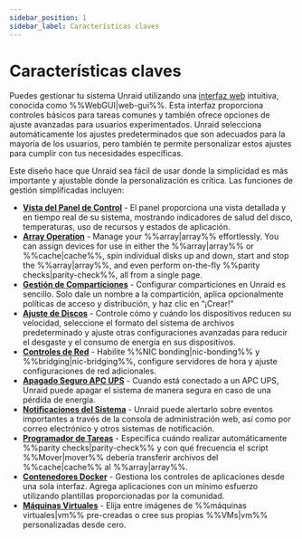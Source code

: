 ```yaml
---
sidebar_position: 1
sidebar_label: Características claves
---
```


# Características claves

Puedes gestionar tu sistema Unraid utilizando una [interfaz web](./tour-the-web-gui.mdx) intuitiva, conocida como %%WebGUI|web-gui%%. Esta interfaz proporciona controles básicos para tareas comunes y también ofrece opciones de ajuste avanzadas para usuarios experimentados. Unraid selecciona automáticamente los ajustes predeterminados que son adecuados para la mayoría de los usuarios, pero también te permite personalizar estos ajustes para cumplir con tus necesidades específicas.

Este diseño hace que Unraid sea fácil de usar donde la simplicidad es más importante y ajustable donde la personalización es crítica. Las funciones de gestión simplificadas incluyen:

- **[Vista del Panel de Control](./tour-the-web-gui.mdx#1-dashboard)** - El panel proporciona una vista detallada y en tiempo real de su sistema, mostrando indicadores de salud del disco, temperaturas, uso de recursos y estados de aplicación.
- **[Array Operation](./tour-the-web-gui.mdx#2-main)** - Manage your %%array|array%% effortlessly. You can assign devices for use in either the %%array|array%% or %%cache|cache%%, spin individual disks up and down, start and stop the %%array|array%%, and even perform on-the-fly %%parity checks|parity-check%%, all from a single page.
- **[Gestión de Comparticiones](../../using-unraid-to/manage-storage/shares.mdx)** - Configurar comparticiones en Unraid es sencillo. Solo dale un nombre a la compartición, aplica opcionalmente políticas de acceso y distribución, y haz clic en “¡Crear!”
- **[Ajuste de Discos](../set-up-unraid/customize-unraid-settings.mdx#disk-settings)** - Controle cómo y cuándo los dispositivos reducen su velocidad, seleccione el formato del sistema de archivos predeterminado y ajuste otras configuraciones avanzadas para reducir el desgaste y el consumo de energía en sus dispositivos.
- **[Controles de Red](../set-up-unraid/customize-unraid-settings.mdx#network-settings)** - Habilite %%NIC bonding|nic-bonding%% y %%bridging|nic-bridging%%, configure servidores de hora y ajuste configuraciones de red adicionales.
- **[Apagado Seguro APC UPS](../set-up-unraid/customize-unraid-settings.mdx#ups-settings)** - Cuando está conectado a un APC UPS, Unraid puede apagar el sistema de manera segura en caso de una pérdida de energía.
- **[Notificaciones del Sistema](../set-up-unraid/customize-unraid-settings.mdx#notification-settings)** - Unraid puede alertarlo sobre eventos importantes a través de la consola de administración web, así como por correo electrónico y otros sistemas de notificación.
- **[Programador de Tareas](../set-up-unraid/customize-unraid-settings.mdx#scheduler)** - Especifica cuándo realizar automáticamente %%parity checks|parity-check%% y con qué frecuencia el script %%Mover|mover%% debería transferir archivos del %%cache|cache%% al %%array|array%%.
- **[Contenedores Docker](../../using-unraid-to/run-docker-containers/overview.mdx)** - Gestiona los controles de aplicaciones desde una sola interfaz. Agrega aplicaciones con un mínimo esfuerzo utilizando plantillas proporcionadas por la comunidad.
- **[Máquinas Virtuales](../../using-unraid-to/create-virtual-machines/overview-and-system-prep.mdx)** - Elija entre imágenes de %%máquinas virtuales|vm%% pre-creadas o cree sus propias %%VMs|vm%% personalizadas desde cero.
